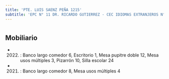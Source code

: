 ```yaml
---
title: 'PTE. LUIS SAENZ PEÑA 1215'
subtitle: 'EPC N° 11 DR. RICARDO GUTIERREZ - CEC IDIOMAS EXTRANJEROS N° 03'
---
```


#


## Mobiliario

*  (2022) : Banco largo comedor 6, Escritorio 1, Mesa pupitre doble 12, Mesa usos múltiples 3, Pizarrón 10, Silla escolar 24 

*  (2021) : Banco largo comedor 8, Mesa usos múltiples 4 



